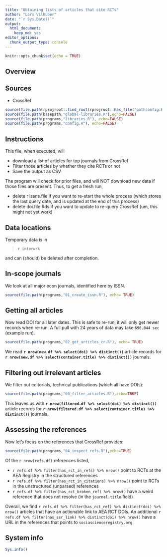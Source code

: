 ```yaml
---
title: "Obtaining lists of articles that cite RCTs"
author: "Lars Vilhuber"
date: "`r Sys.Date()`"
output: 
  html_document: 
    keep_md: yes
editor_options: 
  chunk_output_type: console
---
```


```r
knitr::opts_chunk$set(echo = TRUE)
```

## Overview

## Sources

- CrossRef

```r
source(file.path(rprojroot::find_root(rprojroot::has_file("pathconfig.R")),"pathconfig.R"),echo=TRUE)
source(file.path(basepath,"global-libraries.R"),echo=FALSE)
source(file.path(programs,"libraries.R"), echo=FALSE)
source(file.path(programs,"config.R"), echo=FALSE)
```

## Instructions
This file, when executed, will

- download a list of articles for top journals from CrossRef
- Filter those articles by whether they cite RCTs or not
- Save the output as CSV

The program will check for prior files, and will NOT download new data if those files are present. Thus, to get a fresh run, 

- delete ` `r issns.file` ` if you want to re-start the whole process (which stores the last query date, and is updated at the end of this process)
- delete ` `doi.file.Rds` ` if you want to update to re-query CrossRef (um, this might not yet work)

## Data locations


Temporary data is in

> `r interwrk`

and can (should) be deleted after completion.

## In-scope journals

We look at all major econ journals, identified here by ISSN.

```r
source(file.path(programs,"01_create_issn.R"), echo= TRUE)

```

## Getting all articles

Now read DOI for all later dates. This is safe to re-run, it will only get newer records when re-run. A full pull with 24 years of data may take `690.044 sec` (example run).

```r
source(file.path(programs,"02_get_articles_cr.R"), echo= TRUE)
```

We read **`r nrow(new.df %>% select(doi) %>% distinct())`** article records for **`r nrow(new.df %>% select(container.title) %>% distinct())`** journals. 

## Filtering out irrelevant articles

We filter out editorials, technical publications (which all have DOIs):

```r
source(file.path(programs,"03_filter_articles.R"),echo=TRUE)
```


This leaves us with **`r nrow(filtered.df %>% select(doi) %>% distinct())`** article records for **`r nrow(filtered.df %>% select(container.title) %>% distinct())`** journals. 

## Assessing the references

Now let's focus on the references that CrossRef provides:

```r
source(file.path(programs,"04_inspect_refs.R"),echo=TRUE)

```


Of the `r nrow(refs.df)` references listed, 

- `r refs.df %>% filter(has_rct_in_refs) %>% nrow()` point to RCTs at the AEA Registry in the structured references
- `r refs.df %>% filter(has_rct_in_citations) %>% nrow() ` point to RCTs in the unstructured (unparsed) references
- `r refs.df %>% filter(has_rct_broken_ref) %>% nrow() ` have a weird reference that does not resolve (in the `journal.title` field)

Overall, we find `r refs.df %>% filter(has_rct_ref) %>% distinct(doi) %>% nrow()` articles that have an actionable link to AEA RCT DOIs. An additional `r refs.df %>% filter(has_ssr_link) %>% distinct(doi) %>% nrow()` have a URL in the references that points to `sociascienceregistry.org`.



## System info

```r
Sys.info()
```
